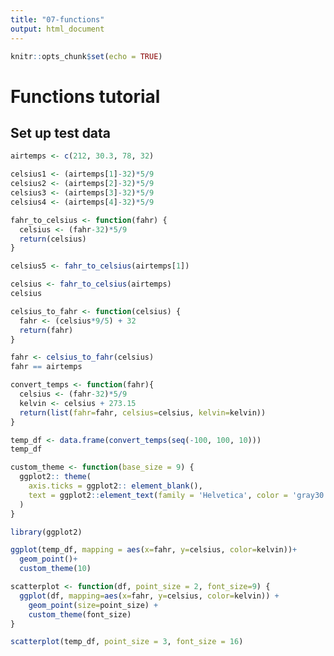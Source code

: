```yaml
---
title: "07-functions"
output: html_document
---
```


```r
knitr::opts_chunk$set(echo = TRUE)
```

# Functions tutorial

## Set up test data

```r
airtemps <- c(212, 30.3, 78, 32)

celsius1 <- (airtemps[1]-32)*5/9
celsius2 <- (airtemps[2]-32)*5/9
celsius3 <- (airtemps[3]-32)*5/9
celsius4 <- (airtemps[4]-32)*5/9
```

```r
fahr_to_celsius <- function(fahr) {
  celsius <- (fahr-32)*5/9
  return(celsius)
}

celsius5 <- fahr_to_celsius(airtemps[1])
```

```r
celsius <- fahr_to_celsius(airtemps)
celsius
```

```r
celsius_to_fahr <- function(celsius) {
  fahr <- (celsius*9/5) + 32
  return(fahr)
}

fahr <- celsius_to_fahr(celsius)
fahr == airtemps
```

```r
convert_temps <- function(fahr){
  celsius <- (fahr-32)*5/9
  kelvin <- celsius + 273.15
  return(list(fahr=fahr, celsius=celsius, kelvin=kelvin))
}

temp_df <- data.frame(convert_temps(seq(-100, 100, 10)))
temp_df
```

```r
custom_theme <- function(base_size = 9) {
  ggplot2:: theme(
    axis.ticks = ggplot2:: element_blank(), 
    text = ggplot2::element_text(family = 'Helvetica', color = 'gray30', size = base_size)
  )
}

library(ggplot2)

ggplot(temp_df, mapping = aes(x=fahr, y=celsius, color=kelvin))+
  geom_point()+
  custom_theme(10)
```

```r
scatterplot <- function(df, point_size = 2, font_size=9) {
  ggplot(df, mapping=aes(x=fahr, y=celsius, color=kelvin)) +
    geom_point(size=point_size) +
    custom_theme(font_size)
}

scatterplot(temp_df, point_size = 3, font_size = 16)
```

